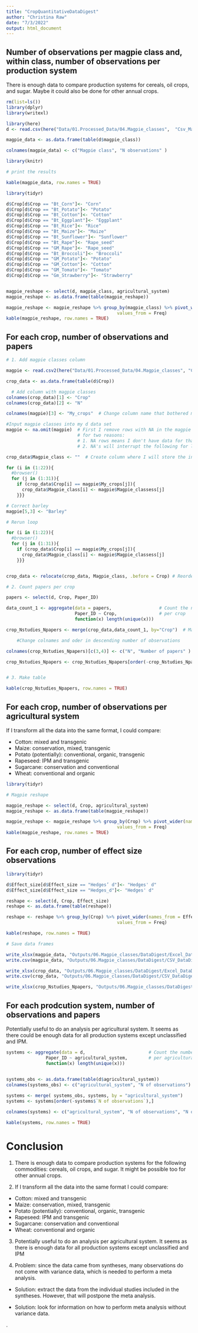 ```yaml
---
title: "CropQuantitativeDataDigest"
author: "Christina Raw"
date: "7/3/2022"
output: html_document
---
```



## Number of observations per magpie class and, within class, number of observations per production system

There is enough data to compare production systems for cereals, oil crops, and sugar.
Maybe it could also be done for other annual crops.

```r

rm(list=ls())
library(dplyr)
library(writexl)

library(here)
d <- read.csv(here("Data/01.Processed_Data/04.Magpie_classes",  "Csv_Magpie_Crops_Quantitative_spreadsheet.csv"), row.names = 1) # Load data

magpie_data <- as.data.frame(table(d$magpie_class))

colnames(magpie_data) <- c("Magpie class", "N observations" )

library(knitr)

# print the results

kable(magpie_data, row.names = TRUE)

```



```r

library(tidyr)

d$Crop[d$Crop == "Bt_Corn"]<- "Corn"
d$Crop[d$Crop == "Bt_Potato"]<- "Potato"
d$Crop[d$Crop == "Bt_Cotton"]<- "Cotton"
d$Crop[d$Crop == "Bt_Eggplant"]<- "Eggplant"
d$Crop[d$Crop == "Bt_Rice"]<- "Rice"
d$Crop[d$Crop == "Bt_Maize"]<- "Maize"
d$Crop[d$Crop == "Bt_Sunflower"]<- "Sunflower"
d$Crop[d$Crop == "Bt_Rape"]<- "Rape_seed"
d$Crop[d$Crop == "GM_Rape"]<- "Rape_seed"
d$Crop[d$Crop == "Bt_Broccoli"]<- "Broccoli"
d$Crop[d$Crop == "GM_Potato"]<- "Potato"
d$Crop[d$Crop == "GM_Cotton"]<- "Cotton"
d$Crop[d$Crop == "GM_Tomato"]<- "Tomato"
d$Crop[d$Crop == "Gm_Strawberry"]<- "Strawberry"


magpie_reshape <- select(d, magpie_class, agricultural_system)
magpie_reshape <- as.data.frame(table(magpie_reshape))

magpie_reshape <- magpie_reshape %>% group_by(magpie_class) %>% pivot_wider(names_from = agricultural_system,
                                          values_from = Freq)
kable(magpie_reshape, row.names = TRUE)

```


## For each crop, number of observations and papers 

```r

# 1. Add magpie classes column

magpie <- read.csv2(here("Data/01.Processed_Data/04.Magpie_classes", "CSV_Magpie_classess.csv"))

crop_data <- as.data.frame(table(d$Crop))

  # Add column with magpie classes
colnames(crop_data)[1] <- "Crop"
colnames(crop_data)[2] <- "N"

colnames(magpie)[3] <- "My_crops"  # Change column name that bothered me

#Input magpie classes into my d data set
magpie <- na.omit(magpie)  # First I remove rows with NA in the magpie data set
                           # for two reasons: 
                           # 1. NA rows means I don't have data for that crop
                           # 2. NA's will interrupt the following for loop

crop_data$Magpie_class <- ""  # Create column where I will store the info

for (i in (1:22)){
  #browser()
  for (j in (1:31)){
    if (crop_data$Crop[i] == magpie$My_crops[j]){
      crop_data$Magpie_class[i] <- magpie$Magpie_classess[j]
    }}}

# Correct barley
magpie[5,3] <- "Barley"

# Rerun loop 

for (i in (1:22)){
  #browser()
  for (j in (1:31)){
    if (crop_data$Crop[i] == magpie$My_crops[j]){
      crop_data$Magpie_class[i] <- magpie$Magpie_classess[j]
    }}}


crop_data <- relocate(crop_data, Magpie_class, .before = Crop) # Reorder columns

# 2. Count papers per crop

papers <- select(d, Crop, Paper_ID)

data_count_1 <- aggregate(data = papers,                  # Count the number of 
                          Paper_ID ~ Crop,                # per crop
                          function(x) length(unique(x)))

crop_Nstudies_Npapers <- merge(crop_data,data_count_1, by="Crop")  # Make table

    #Change colnames and oder in descending number of observations

colnames(crop_Nstudies_Npapers)[c(3,4)] <- c("N", "Number of papers" )

crop_Nstudies_Npapers <- crop_Nstudies_Npapers[order(-crop_Nstudies_Npapers$N),]


# 3. Make table

kable(crop_Nstudies_Npapers, row.names = TRUE)

```

## For each crop, number of observations per agricultural system

If I transform all the data into the same format, I could compare:

  - Cotton: mixed and transgenic
  - Maize: conservation, mixed, transgenic
  - Potato (potentially): conventional, organic, transgenic
  - Rapeseed: IPM and transgenic
  - Sugarcane: conservation and conventional
  - Wheat: conventional and organic

```r

library(tidyr)

# Magpie reshape 

magpie_reshape <- select(d, Crop, agricultural_system)
magpie_reshape <- as.data.frame(table(magpie_reshape))

magpie_reshape <- magpie_reshape %>% group_by(Crop) %>% pivot_wider(names_from = agricultural_system,
                                          values_from = Freq)
kable(magpie_reshape, row.names = TRUE)

```

## For each crop, number of effect size observations

```r

library(tidyr)

d$Effect_size[d$Effect_size == "Hedges’ d"]<- "Hedges' d"
d$Effect_size[d$Effect_size == "Hedges_d"]<- "Hedges' d"

reshape <- select(d, Crop, Effect_size)
reshape <- as.data.frame(table(reshape))

reshape <- reshape %>% group_by(Crop) %>% pivot_wider(names_from = Effect_size,
                                          values_from = Freq)

kable(reshape, row.names = TRUE)


```


```r

# Save data frames

write_xlsx(magpie_data, "Outputs/06.Magpie_classes/DataDigest/Excel_DataDigest_MagpieClasses.xlsx")
write.csv(magpie_data, "Outputs/06.Magpie_classes/DataDigest/CSV_DataDigest_MagpieClasses.csv")

write_xlsx(crop_data, "Outputs/06.Magpie_classes/DataDigest/Excel_DataDigest_CropData.xlsx")
write.csv(crop_data, "Outputs/06.Magpie_classes/DataDigest/CSV_DataDigest_CropData.csv")

write_xlsx(crop_Nstudies_Npapers, "Outputs/06.Magpie_classes/DataDigest/Crops_Nstudies_Npapers.xlsx")
```


## For each prodcution system, number of observations and papers  

Potentially useful to do an analysis per agricultural system. It seems as there could be 
enough data for all production systems except unclassified and IPM.

```r

systems <- aggregate(data = d,                        # Count the number of papers
               Paper_ID ~ agricultural_system,        # per agricultural system
               function(x) length(unique(x)))                                     
               

systems_obs <- as.data.frame(table(d$agricultural_system))
colnames(systems_obs) <- c("agricultural_system", "N of observations")

systems <- merge( systems_obs, systems, by = "agricultural_system")
systems <- systems[order(-systems$`N of observations`),]

colnames(systems) <- c("agricultural_system", "N of observations", "N of papers")

```



```r


kable(systems, row.names = TRUE)

```




# Conclusion

  1. There is enough data to compare production systems for the following commodities:
    cereals, oil crops, and sugar. It might be possible too for other annual crops.

  2. If I transform all the data into the same format I could compare: 

  - Cotton: mixed and transgenic
  - Maize: conservation, mixed, transgenic
  - Potato (potentially): conventional, organic, transgenic
  - Rapeseed: IPM and transgenic
  - Sugarcane: conservation and conventional
  - Wheat: conventional and organic

  3. Potentially useful to do an analysis per agricultural system. It seems as there is 
enough data for all production systems except unclassified and IPM
  
  4. Problem: since the data came from syntheses, many observations do not come with 
variance data, which is needed to perform a meta analysis. 

  - Solution: extract the data from the individual studies included in the syntheses.
However, that will postpone the meta analysis.

  - Solution: look for information on how to perform meta analysis without variance data.

.
